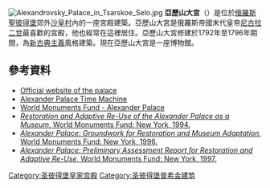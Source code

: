 {{coord|59.721|N|30.3926|E|display=title}}
[[Image:Alexandrovsky_Palace_in_Tsarskoe_Selo.jpg|thumb]]
'''亞歷山大宮'''（{{lang-ru|Александровский дворец}}）是位於[[俄羅斯|俄羅斯]][[聖彼得堡|聖彼得堡]]郊外[[沙皇村|沙皇村]]內的一座宮殿建築。亞歷山大宮是俄羅斯帝國末代皇帝[[尼古拉二世_(俄罗斯)|尼古拉二世]]最喜歡的宮殿，他也經常在這裡居住。亞歷山大宮修建於1792年至1796年期間，為[[新古典主義|新古典主義]]風格建築。現在亞歷山大宮是一座博物館。

==參考資料==
{{commons category|Alexander palace}}
* [https://web.archive.org/web/20181116050857/http://eng.tzar.ru/ Official website of the palace]
* [http://www.alexanderpalace.org/palace Alexander Palace Time Machine] {{Wayback|url=http://www.alexanderpalace.org/palace |date=20210122193131 }}
* [http://www.wmf.org/project/alexander-palace World Monuments Fund - Alexander Palace] {{Wayback|url=http://www.wmf.org/project/alexander-palace |date=20200628110901 }}
* [https://web.archive.org/web/20110516180302/http://www.wmf.org/sites/default/files/wmf_publication/Restoration_and_Adaptive_Re-Use_of_the_Alexander_Palace_as_a_Museum.pdf ''Restoration and Adaptive Re-Use of the Alexander Palace as a Museum'', World Monuments Fund: New York, 1994.]
* [https://web.archive.org/web/20110516160956/http://www.wmf.org/sites/default/files/wmf_publication/Alexander%20Palace%20Restoration%20and%20Museum%20Adaptation%20low%20res_0.pdf ''Alexander Palace: Groundwork for Restoration and Museum Adaptation'', World Monuments Fund: New York, 1996.]
* [https://web.archive.org/web/20110516161034/http://www.wmf.org/sites/default/files/wmf_publication/Alexander%20Palace%20Preliminary%20Assessment%20Report.pdf ''Alexander Palace: Preliminary Assessment Report for Restoration and Adaptive Re-Use'', World Monuments Fund: New York, 1997.]

[[Category:圣彼得堡皇家宫殿|Category:圣彼得堡皇家宫殿]]
[[Category:圣彼得堡普希金建筑|Category:圣彼得堡普希金建筑]]